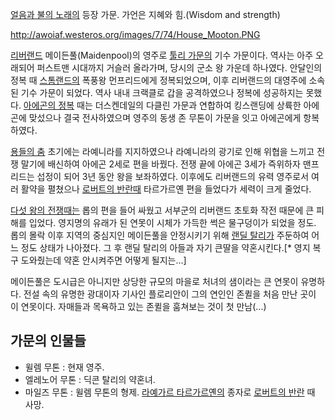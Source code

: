 [[얼음과 불의 노래]]의 등장 가문. 가언은 지혜와 힘.(Wisdom and strength)

http://awoiaf.westeros.org/images/7/74/House_Mooton.PNG

[[리버랜드]] 메이든풀(Maidenpool)의 영주로 [[툴리 가문]]의 기수 가문이다. 역사는 아주 오래되어 퍼스트맨 시대까지 거슬러 올라가며, 당시의 군소 왕 가운데 하나였다. 안달인의 정복 때 [[스톰랜드]]의 폭풍왕 먼프리드에게 정복되었으며, 이후 리버랜드의 대영주에 소속된 기수 가문이 되었다. 역사 내내 크랙클로 갑을 공격하였으나 정복에 성공하지는 못했다. [[아에곤의 정복]] 때는 더스켄데일의 다클린 가문과 연합하여 킹스랜딩에 상륙한 아에곤에 맞섰으나 결국 전사하였으며 영주의 동생 존 무톤이 가문을 잇고 아에곤에게 항복하였다.

[[용들의 춤]] 초기에는 라예니라를 지지하였으나 라예니라의 광기로 인해 위협을 느끼고 전쟁 말기에 배신하여 아에곤 2세로 편을 바꿨다. 전쟁 끝에 아에곤 3세가 즉위하자 맨프리드는 섭정이 되어 3년 동안 왕을 보좌하였다. 이후에도 리버랜드의 유력 영주로서 여러 활약을 펼쳤으나 [[로버트의 반란]]때 타르가르옌 편을 들었다가 세력이 크게 줄었다.

[[다섯 왕의 전쟁]]때는 롭의 편을 들어 싸웠고 서부군의 리버랜드 초토화 작전 때문에 큰 피해를 입었다. 영지명의 유래가 된 연못이 시체가 가득한 썩은 물구덩이가 되었을 정도. 롭의 몰락 이후 지역의 중심지인 메이든풀을 안정시키기 위해 [[랜딜 탈리]]가 주둔하여 어느 정도 상태가 나아졌다. 그 후 랜딜 탈리의 아들과 자기 큰딸을 약혼시킨다.[* 영지 복구 도와줬는데 약혼 안시켜주면 어떻게 될지는...]

메이든풀은 도시급은 아니지만 상당한 규모의 마을로 처녀의 샘이라는 큰 연못이 유명하다. 전설 속의 유명한 광대이자 기사인 플로리안이 그의 연인인 존퀼을 처음 만난 곳이 이 연못이다. 자매들과 목욕하고 있는 존퀼을 훔쳐보는 것이 첫 만남(...)

== 가문의 인물들 ==
* 윌렘 무톤 : 현재 영주.
* 엘레노어 무톤 : 딕콘 탈리의 약혼녀.
* 마일즈 무톤 : 윌렘 무톤의 형제. [[라예가르 타르가르옌]]의 종자로 [[로버트의 반란]] 때 사망.
